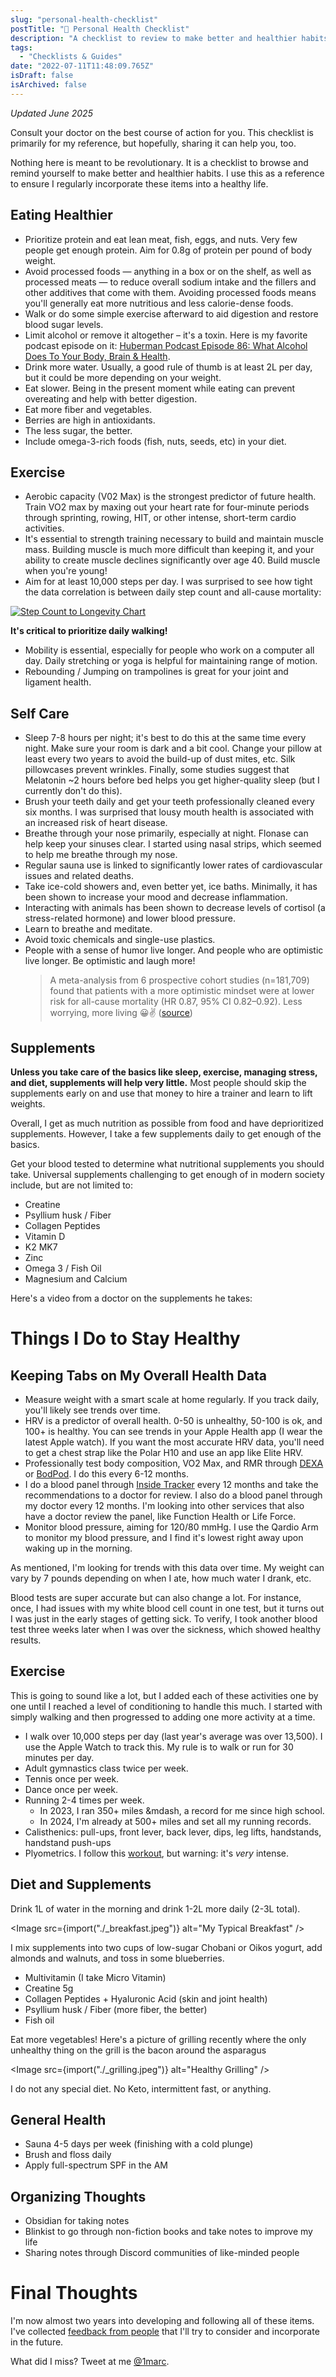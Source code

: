 ```yaml
---
slug: "personal-health-checklist"
postTitle: "🚰 Personal Health Checklist"
description: "A checklist to review to make better and healthier habits."
tags:
  - "Checklists & Guides"
date: "2022-07-11T11:48:09.765Z"
isDraft: false
isArchived: false
---
```



_Updated June 2025_

Consult your doctor on the best course of action for you. This checklist is primarily for my reference, but hopefully, sharing it can help you, too.

Nothing here is meant to be revolutionary. It is a checklist to browse and remind yourself to make better and healthier habits. I use this as a reference to ensure I regularly incorporate these items into a healthy life.

## Eating Healthier

- Prioritize protein and eat lean meat, fish, eggs, and nuts. Very few people get enough protein. Aim for 0.8g of protein per pound of body weight.
- Avoid processed foods — anything in a box or on the shelf, as well as processed meats — to reduce overall sodium intake and the fillers and other additives that come with them. Avoiding processed foods means you'll generally eat more nutritious and less calorie-dense foods.
- Walk or do some simple exercise afterward to aid digestion and restore blood sugar levels.
- Limit alcohol or remove it altogether – it's a toxin. Here is my favorite podcast episode on it: [Huberman Podcast Episode 86: What Alcohol Does To Your Body, Brain & Health](https://podcastnotes.org/huberman-lab/episode-86-what-alcohol-does-to-your-body-brain-health-huberman-lab/).
- Drink more water. Usually, a good rule of thumb is at least 2L per day, but it could be more depending on your weight.
- Eat slower. Being in the present moment while eating can prevent overeating and help with better digestion.
- Eat more fiber and vegetables.
- Berries are high in antioxidants.
- The less sugar, the better.
- Include omega-3-rich foods (fish, nuts, seeds, etc) in your diet.

<YouTube id="gzeP1obBe30" params="controls=1" />

## Exercise

- Aerobic capacity (V02 Max) is the strongest predictor of future health. Train VO2 max by maxing out your heart rate for four-minute periods through sprinting, rowing, HIT, or other intense, short-term cardio activities.
- It's essential to strength training necessary to build and maintain muscle mass. Building muscle is much more difficult than keeping it, and your ability to create muscle declines significantly over age 40. Build muscle when you're young!
- Aim for at least 10,000 steps per day. I was surprised to see how tight the data correlation is between daily step count and all-cause mortality:

<a href="https://www.tandfonline.com/doi/full/10.1080/02640414.2022.2099186">
  <Image src={import("./_steps.png")} alt="Step Count to Longevity Chart" />
</a>

**It's critical to prioritize daily walking!**

- Mobility is essential, especially for people who work on a computer all day. Daily stretching or yoga is helpful for maintaining range of motion.
- Rebounding / Jumping on trampolines is great for your joint and ligament health.

## Self Care

- Sleep 7-8 hours per night; it's best to do this at the same time every night. Make sure your room is dark and a bit cool. Change your pillow at least every two years to avoid the build-up of dust mites, etc. Silk pillowcases prevent wrinkles. Finally, some studies suggest that Melatonin ~2 hours before bed helps you get higher-quality sleep (but I currently don't do this).
- Brush your teeth daily and get your teeth professionally cleaned every six months. I was surprised that lousy mouth health is associated with an increased risk of heart disease.
- Breathe through your nose primarily, especially at night. Flonase can help keep your sinuses clear. I started using nasal strips, which seemed to help me breathe through my nose.
- Regular sauna use is linked to significantly lower rates of cardiovascular issues and related deaths.
- Take ice-cold showers and, even better yet, ice baths. Minimally, it has been shown to increase your mood and decrease inflammation.
- Interacting with animals has been shown to decrease levels of cortisol (a stress-related hormone) and lower blood pressure.
- Learn to breathe and meditate.
- Avoid toxic chemicals and single-use plastics.
- People with a sense of humor live longer. And people who are optimistic live longer. Be optimistic and laugh more!
  > A meta-analysis from 6 prospective cohort studies (n=181,709) found that patients with a more optimistic mindset were at lower risk for all-cause mortality (HR 0.87, 95% CI 0.82–0.92).
  > Less worrying, more living 😀✌️
  > ([source](https://twitter.com/BradStanfieldMD/status/1522354631279804417?s=20&t=jmUDKqg0erLH92WG7irRGw))

## Supplements

**Unless you take care of the basics like sleep, exercise, managing stress, and diet, supplements will help very little.** Most people should skip the supplements early on and use that money to hire a trainer and learn to lift weights.

Overall, I get as much nutrition as possible from food and have deprioritized supplements. However, I take a few supplements daily to get enough of the basics.

Get your blood tested to determine what nutritional supplements you should take. Universal supplements challenging to get enough of in modern society include, but are not limited to:

- Creatine
- Psyllium husk / Fiber
- Collagen Peptides
- Vitamin D
- K2 MK7
- Zinc
- Omega 3 / Fish Oil
- Magnesium and Calcium

Here's a video from a doctor on the supplements he takes:

<YouTube id="_hOxXq0wi-0" params="controls=1" />

# Things I Do to Stay Healthy

## Keeping Tabs on My Overall Health Data

- Measure weight with a smart scale at home regularly. If you track daily, you'll likely see trends over time.
- HRV is a predictor of overall health. 0-50 is unhealthy, 50-100 is ok, and 100+ is healthy. You can see trends in your Apple Health app (I wear the latest Apple watch). If you want the most accurate HRV data, you'll need to get a chest strap like the Polar H10 and use an app like Elite HRV.
- Professionally test body composition, VO2 Max, and RMR through [DEXA](https://www.dexafit.com/dexafit-store-mapper) or [BodPod](https://www.bodpod.com/). I do this every 6-12 months.
- I do a blood panel through [Inside Tracker](https://www.insidetracker.com/) every 12 months and take the recommendations to a doctor for review. I also do a blood panel through my doctor every 12 months. I'm looking into other services that also have a doctor review the panel, like Function Health or Life Force.
- Monitor blood pressure, aiming for 120/80 mmHg. I use the Qardio Arm to monitor my blood pressure, and I find it's lowest right away upon waking up in the morning.

As mentioned, I'm looking for trends with this data over time. My weight can vary by 7 pounds depending on when I ate, how much water I drank, etc.

Blood tests are super accurate but can also change a lot. For instance, once, I had issues with my white blood cell count in one test, but it turns out I was just in the early stages of getting sick. To verify, I took another blood test three weeks later when I was over the sickness, which showed healthy results.

## Exercise

This is going to sound like a lot, but I added each of these activities one by one until I reached a level of conditioning to handle this much. I started with simply walking and then progressed to adding one more activity at a time.

- I walk over 10,000 steps per day (last year's average was over 13,500). I use the Apple Watch to track this. My rule is to walk or run for 30 minutes per day.
- Adult gymnastics class twice per week.
- Tennis once per week.
- Dance once per week.
- Running 2-4 times per week.
  - In 2023, I ran 350+ miles &mdash, a record for me since high school.
  - In 2024, I'm already at 500+ miles and set all my running records.
- Calisthenics: pull-ups, front lever, back lever, dips, leg lifts, handstands, handstand push-ups
- Plyometrics. I follow this [workout](https://youtu.be/x84r0G2gYII?feature=shared), but warning: it's _very_ intense.

## Diet and Supplements

Drink 1L of water in the morning and drink 1-2L more daily (2-3L total).

<Image src={import("./_breakfast.jpeg")} alt="My Typical Breakfast" />

I mix supplements into two cups of low-sugar Chobani or Oikos yogurt, add almonds and walnuts, and toss in some blueberries.

- Multivitamin (I take Micro Vitamin)
- Creatine 5g
- Collagen Peptides + Hyaluronic Acid (skin and joint health)
- Psyllium husk / Fiber (more fiber, the better)
- Fish oil

Eat more vegetables! Here's a picture of grilling recently where the only unhealthy thing on the grill is the bacon around the asparagus

<Image src={import("./_grilling.jpeg")} alt="Healthy Grilling" />

I do not any special diet. No Keto, intermittent fast, or anything.

## General Health

- Sauna 4-5 days per week (finishing with a cold plunge)
- Brush and floss daily
- Apply full-spectrum SPF in the AM

## Organizing Thoughts

- Obsidian for taking notes
- Blinkist to go through non-fiction books and take notes to improve my life
- Sharing notes through Discord communities of like-minded people

# Final Thoughts

I'm now almost two years into developing and following all of these items. I've collected [feedback from people](https://paper.dropbox.com/doc/Health-Checklist-V1-Feedback-Potential-Additions--CBAtNb8GJyFBBNDIMg4Hob98AQ-k10tMAboQ2dC8s80TBMwS) that I'll try to consider and incorporate in the future.

What did I miss? Tweet at me [@1marc](https://x.com/1Marc).
